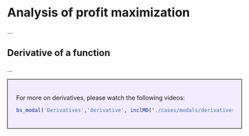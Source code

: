 # Analysis of profit maximization

...

## Derivative of a function

...

<div style='background-color:rgba(150, 70, 255, .1); padding:20px 20px; margin-top:10px; width:100%; border:1px solid black'>

For more on derivatives, please watch the following videos:

```{r result = 'as.is', echo = FALSE}
bs_modal('Derivatives','derivative', inclMD("./cases/modals/derivatives.md"))
```
</div>
